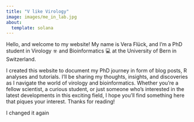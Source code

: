 ```yaml
---
title: "V like Virology"
image: images/me_in_lab.jpg
about:
  template: solana
---
```


Hello, and welcome to my website! My name is Vera Flück, and I'm a PhD student in Virology ☣️ and Bioinformatics 💻 at the University of Bern in Switzerland.

I created this website to document my PhD journey in form of blog posts, R analyses and tutorials. I'll be sharing my thoughts, insights, and discoveries as I navigate the world of virology and bioinformatics. Whether you're a fellow scientist, a curious student, or just someone who's interested in the latest developments in this exciting field, I hope you'll find something here that piques your interest. Thanks for reading!

I changed it again
